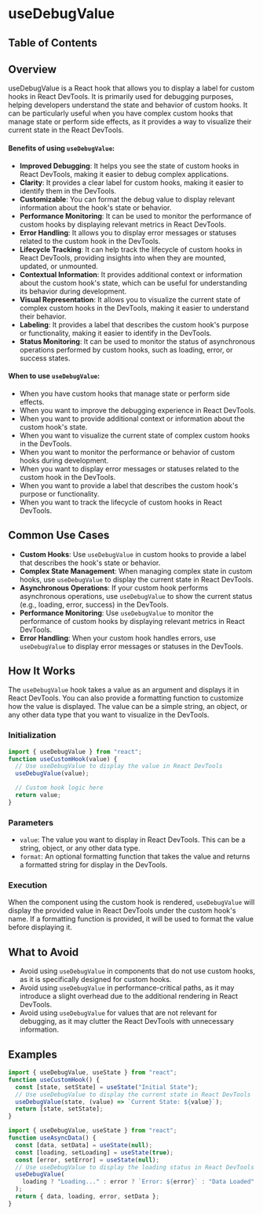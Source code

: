 
# useDebugValue

## Table of Contents

## Overview

useDebugValue is a React hook that allows you to display a label for custom hooks in React DevTools. It is primarily used for debugging purposes, helping developers understand the state and behavior of custom hooks.
It can be particularly useful when you have complex custom hooks that manage state or perform side effects, as it provides a way to visualize their current state in the React DevTools.

#### Benefits of using `useDebugValue`:

- **Improved Debugging**: It helps you see the state of custom hooks in React DevTools, making it easier to debug complex applications.
- **Clarity**: It provides a clear label for custom hooks, making it easier to identify them in the DevTools.
- **Customizable**: You can format the debug value to display relevant information about the hook's state or behavior.
- **Performance Monitoring**: It can be used to monitor the performance of custom hooks by displaying relevant metrics in React DevTools.
- **Error Handling**: It allows you to display error messages or statuses related to the custom hook in the DevTools.
- **Lifecycle Tracking**: It can help track the lifecycle of custom hooks in React DevTools, providing insights into when they are mounted, updated, or unmounted.
- **Contextual Information**: It provides additional context or information about the custom hook's state, which can be useful for understanding its behavior during development.
- **Visual Representation**: It allows you to visualize the current state of complex custom hooks in the DevTools, making it easier to understand their behavior.
- **Labeling**: It provides a label that describes the custom hook's purpose or functionality, making it easier to identify in the DevTools.
- **Status Monitoring**: It can be used to monitor the status of asynchronous operations performed by custom hooks, such as loading, error, or success states.

#### When to use `useDebugValue`:

- When you have custom hooks that manage state or perform side effects.
- When you want to improve the debugging experience in React DevTools.
- When you want to provide additional context or information about the custom hook's state.
- When you want to visualize the current state of complex custom hooks in the DevTools.
- When you want to monitor the performance or behavior of custom hooks during development.
- When you want to display error messages or statuses related to the custom hook in the DevTools.
- When you want to provide a label that describes the custom hook's purpose or functionality.
- When you want to track the lifecycle of custom hooks in React DevTools.

## Common Use Cases

- **Custom Hooks**: Use `useDebugValue` in custom hooks to provide a label that describes the hook's state or behavior.
- **Complex State Management**: When managing complex state in custom hooks, use `useDebugValue` to display the current state in React DevTools.
- **Asynchronous Operations**: If your custom hook performs asynchronous operations, use `useDebugValue` to show the current status (e.g., loading, error, success) in the DevTools.
- **Performance Monitoring**: Use `useDebugValue` to monitor the performance of custom hooks by displaying relevant metrics in React DevTools.
- **Error Handling**: When your custom hook handles errors, use `useDebugValue` to display error messages or statuses in the DevTools.

## How It Works

The `useDebugValue` hook takes a value as an argument and displays it in React DevTools. You can also provide a formatting function to customize how the value is displayed. The value can be a simple string, an object, or any other data type that you want to visualize in the DevTools.

### Initialization

```javascript
import { useDebugValue } from "react";
function useCustomHook(value) {
  // Use useDebugValue to display the value in React DevTools
  useDebugValue(value);

  // Custom hook logic here
  return value;
}
```

### Parameters

- `value`: The value you want to display in React DevTools. This can be a string, object, or any other data type.
- `format`: An optional formatting function that takes the value and returns a formatted string for display in the DevTools.

### Execution

When the component using the custom hook is rendered, `useDebugValue` will display the provided value in React DevTools under the custom hook's name. If a formatting function is provided, it will be used to format the value before displaying it.

## What to Avoid

- Avoid using `useDebugValue` in components that do not use custom hooks, as it is specifically designed for custom hooks.
- Avoid using `useDebugValue` in performance-critical paths, as it may introduce a slight overhead due to the additional rendering in React DevTools.
- Avoid using `useDebugValue` for values that are not relevant for debugging, as it may clutter the React DevTools with unnecessary information.

## Examples

```javascript
import { useDebugValue, useState } from "react";
function useCustomHook() {
  const [state, setState] = useState("Initial State");
  // Use useDebugValue to display the current state in React DevTools
  useDebugValue(state, (value) => `Current State: ${value}`);
  return [state, setState];
}
```

```javascript
import { useDebugValue, useState } from "react";
function useAsyncData() {
  const [data, setData] = useState(null);
  const [loading, setLoading] = useState(true);
  const [error, setError] = useState(null);
  // Use useDebugValue to display the loading status in React DevTools
  useDebugValue(
    loading ? "Loading..." : error ? `Error: ${error}` : "Data Loaded"
  );
  return { data, loading, error, setData };
}
```
